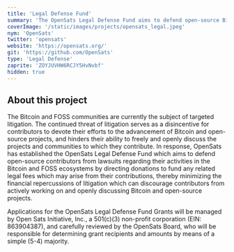 ```yaml
---
title: 'Legal Defense Fund'
summary: 'The OpenSats Legal Defense Fund aims to defend open-source Bitcoin contributors from lawsuits regarding their activities in the Bitcoin and FOSS ecosystems by directing donations to fund legal fees related to these contributions.'
coverImage: '/static/images/projects/opensats_legal.jpeg'
nym: 'OpenSats'
twitter: 'opensats'
website: 'https://opensats.org/'
git: 'https://github.com/OpenSats'
type: 'Legal Defense'
zaprite: 'ZOYJUVHW6RCJY5HvNvbf'
hidden: true
---
```


## About this project

The Bitcoin and FOSS communities are currently the subject of targeted litigation. The continued threat of litigation serves as a disincentive for contributors to devote their efforts to the advancement of Bitcoin and open-source projects, and hinders their ability to freely and openly discuss the projects and communities to which they contribute. In response, OpenSats has established the OpenSats Legal Defense Fund which aims to defend open-source contributors from lawsuits regarding their activities in the Bitcoin and FOSS ecosystems by directing donations to fund any related legal fees which may arise from their contributions, thereby minimizing the financial repercussions of litigation which can discourage contributors from actively working on and openly discussing Bitcoin and open-source projects.

Applications for the OpenSats Legal Defense Fund Grants will be managed by Open Sats Initiative, Inc., a 501(c)(3) non-profit corporation (EIN: 863904387), and carefully reviewed by the OpenSats Board, who will be responsible for determining grant recipients and amounts by means of a simple (5-4) majority.

